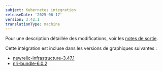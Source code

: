 ```yaml
---
subject: Kubernetes integration
releaseDate: '2025-06-17'
version: 3.42.1
translationType: machine
---
```


Pour une description détaillée des modifications, voir les [notes de sortie](https://github.com/newrelic/nri-kubernetes/releases/tag/v3.42.1).

Cette intégration est incluse dans les versions de graphiques suivantes :

* [newrelic-infrastructure-3.47.1](https://github.com/newrelic/nri-kubernetes/releases/tag/newrelic-infrastructure-3.47.1)
* [nri-bundle-6.0.2](https://github.com/newrelic/helm-charts/releases/tag/nri-bundle-6.0.2)